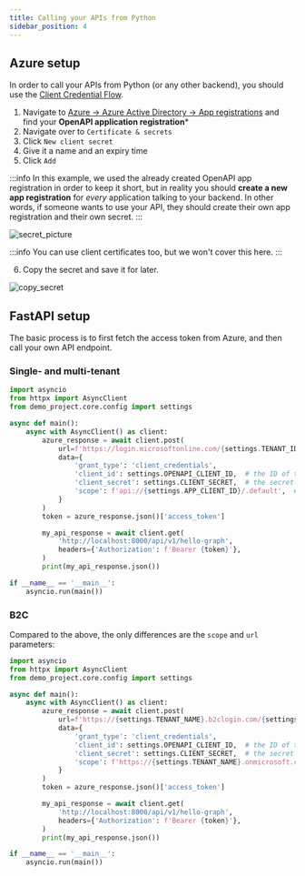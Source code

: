 ```yaml
---
title: Calling your APIs from Python
sidebar_position: 4
---
```


## Azure setup

In order to call your APIs from Python (or any other backend), you should use the [Client Credential Flow](https://docs.microsoft.com/en-us/azure/active-directory/develop/v2-oauth2-client-creds-grant-flow).

1. Navigate to [Azure -> Azure Active Directory -> App registrations](https://portal.azure.com/#blade/Microsoft_AAD_IAM/ActiveDirectoryMenuBlade/RegisteredApps)
and find your **OpenAPI application registration***
2. Navigate over to `Certificate & secrets`
3. Click `New client secret`
4. Give it a name and an expiry time
5. Click `Add`

:::info
In this example, we used the already created OpenAPI app registration in order to keep it short,
but in reality you should **create a new app registration** for _every_ application talking to your backend.
In other words, if someone wants to use your API, they should create their own app registration and their own secret.
:::

![secret_picture](../../static/img/usage-and-faq/secret_picture.png)


:::info
You can use client certificates too, but we won't cover this here.
:::

6. Copy the secret and save it for later.

![copy_secret](../../static/img/usage-and-faq/copy_secret.png)

## FastAPI setup

The basic process is to first fetch the access token from Azure, and then call your own API endpoint.


### Single- and multi-tenant

```python title="my_script.py"
import asyncio
from httpx import AsyncClient
from demo_project.core.config import settings

async def main():
    async with AsyncClient() as client:
        azure_response = await client.post(
            url=f'https://login.microsoftonline.com/{settings.TENANT_ID}/oauth2/v2.0/token',
            data={
                'grant_type': 'client_credentials',
                'client_id': settings.OPENAPI_CLIENT_ID,  # the ID of the app reg you created the secret for
                'client_secret': settings.CLIENT_SECRET,  # the secret you created
                'scope': f'api://{settings.APP_CLIENT_ID}/.default',  # note: NOT .user_impersonation
            }
        )
        token = azure_response.json()['access_token']

        my_api_response = await client.get(
            'http://localhost:8000/api/v1/hello-graph',
            headers={'Authorization': f'Bearer {token}'},
        )
        print(my_api_response.json())

if __name__ == '__main__':
    asyncio.run(main())
```

### B2C

Compared to the above, the only differences are the `scope` and `url` parameters:

```python title="my_script.py"
import asyncio
from httpx import AsyncClient
from demo_project.core.config import settings

async def main():
    async with AsyncClient() as client:
        azure_response = await client.post(
            url=f'https://{settings.TENANT_NAME}.b2clogin.com/{settings.TENANT_NAME}.onmicrosoft.com/{settings.AUTH_POLICY_NAME}/oauth2/v2.0/token',
            data={
                'grant_type': 'client_credentials',
                'client_id': settings.OPENAPI_CLIENT_ID,  # the ID of the app reg you created the secret for
                'client_secret': settings.CLIENT_SECRET,  # the secret you created
                'scope': f'https://{settings.TENANT_NAME}.onmicrosoft.com/{settings.APP_CLIENT_ID}/.default',
            }
        )
        token = azure_response.json()['access_token']

        my_api_response = await client.get(
            'http://localhost:8000/api/v1/hello-graph',
            headers={'Authorization': f'Bearer {token}'},
        )
        print(my_api_response.json())

if __name__ == '__main__':
    asyncio.run(main())

```
